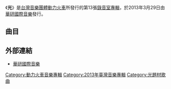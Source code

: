 {{Otheruses|光 (消歧義)|other=同名或類似名的其它條目描述}}
{{expand|time=2013-04-30T10:26:00+00:00}}
{{Album infobox 
| Name        = 光
| Type        = 專輯
| Artist      = [[動力火車|動力火車]]
| Cover       = 
| Released    = 2013年3月29日
| Genre       = [[華語流行|華語流行]]
| Label       = {{flagicon|Taiwan}}[[華研國際音樂|華研國際音樂]]
| Last album  = [[繼續轉動|繼續轉動]]<br />（2009年）
| This album  = '''光'''<br />（2013年）
| Next album  =  
}}

《'''光'''》是[[台灣|台灣]][[音樂團體|音樂團體]][[動力火車|動力火車]]所發行的第13張[[錄音室專輯|錄音室專輯]]，於2013年3月29日由[[華研國際音樂|華研國際音樂]]發行。

== 曲目 ==
{{Tracklist
| collapsed       =
| headline        = 
| total_length    = 

| title1          = 光
| length1         = 4:06 
| lyrics1         = 陳信廷 
| music1          = 劉大江 
| longnote1       = 中國偶像劇《加油媽媽》片尾曲 

| title2          = 光榮角色 
| length2         = 4:00 
| lyrics2         = 陳佳月
| music2          = 王寅、黃舟
| longnote2       = 新加坡劇集《警徽天職 II》主題曲 

| title3          = 莫忘初衷
| length3         = 3:53 
| lyrics3         = 顏璽軒
| music3          = Buxton、Sarah、Shaw、Victoria Lynn、Burr Gary Scott
| longnote3       =  

| title4          = 殘缺的完整
| length4         = 4:26 
| lyrics4         = 楊子樸 
| music4          = 楊子樸 
| longnote4       = 韓國偶像劇《加油媽媽》插曲 

| title5          = 艾琳娜
| length5         = 3:45 
| lyrics5         = 武雄 
| music5          = 尹恆
| longnote5       = 

| title6          = 珍惜
| length6         = 4:00 
| lyrics6         = 樂聲  
| music6          = 樂子  
| longnote6       = 新加坡劇集《花樣人間》主題曲

| title7          = 奉陪
| length7         = 3:28 
| lyrics7         = 陳信廷   
| music7          = 王寅、黃舟  
| longnote7       = 

| title8          = 寂寞無賴
| length8         = 2:41
| lyrics8         = 向月娥 
| music8          = 宋濤 
| longnote8       = 

| title9          = 世界之大
| length9         = 3:52 
| lyrics9         = 藍小邪 
| music9          = 胡珂寧
| longnote9       = 中國偶像劇《加油媽媽》插曲

| title10          = 東方的光
| length10         = 2:46 
| lyrics10         = 蔡友彬  
| music10          = 鄭嘉誠
| longnote10       = 
}}
<!--
== 参考资料 ==
<references/>
-->

== 外部連結 ==
* [http://www.him.com.tw/album_a.asp?aid=140 華研國際音樂]

[[Category:動力火車音樂專輯|Category:動力火車音樂專輯]]
[[Category:2013年臺灣音樂專輯|Category:2013年臺灣音樂專輯]]
[[Category:光題材歌曲|Category:光題材歌曲]]